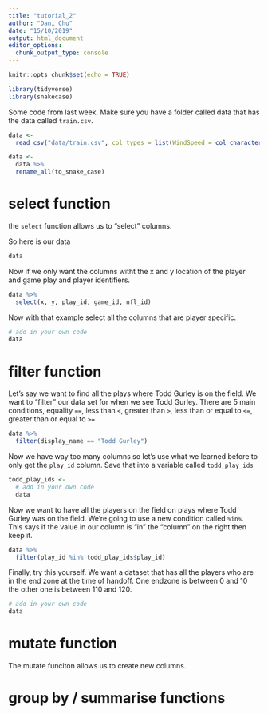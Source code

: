 ```yaml
---
title: "tutorial_2"
author: "Dani Chu"
date: "15/10/2019"
output: html_document
editor_options: 
  chunk_output_type: console
---
```


```r
knitr::opts_chunk$set(echo = TRUE)
```


```r
library(tidyverse)
library(snakecase)
```

Some code from last week. Make sure you have a folder called data that has the data called `train.csv`.

```r
data <- 
  read_csv("data/train.csv", col_types = list(WindSpeed = col_character()))

data <-
  data %>%
  rename_all(to_snake_case)
```


# select function

the `select` function allows us to "select" columns. 


So here is our data 

```r
data
```

Now if we only want the columns witht the x and y location of the player and game play and player identifiers.

```r
data %>%
  select(x, y, play_id, game_id, nfl_id)
```

Now with that example select all the columns that are player specific.

```r
# add in your own code
data
```


# filter function

Let's say we want to find all the plays where Todd Gurley is on the field. We want to "filter" our data set for when we see Todd Gurley. There are 5 main conditions, equality `==`, less than `<`,  greater than `>`, less than or equal to `<=`, greater than or equal to `>=`

```r
data %>%
  filter(display_name == "Todd Gurley")
```

Now we have way too many columns so let's use what we learned before to only get the `play_id` column. Save that into a variable called `todd_play_ids`

```r
todd_play_ids <-
  # add in your own code
  data 
```

Now we want to have all the players on the field on plays where Todd Gurley was on the field. We're going to use a new condition called `%in%`. This says if the value in our column is "in" the "column" on the right then keep it.

```r
data %>%
  filter(play_id %in% todd_play_ids$play_id)
```

Finally, try this yourself. We want a dataset that has all the players who are in the end zone at the time of handoff. One endzone is between 0 and 10 the other one is between 110 and 120.

```r
# add in your own code
data

```

# mutate function

The mutate funciton allows us to create new columns.

# group by / summarise functions


